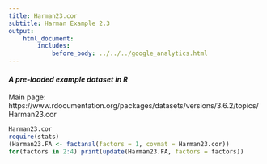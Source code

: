 ```yaml
---
title: Harman23.cor
subtitle: Harman Example 2.3
output:
    html_document:
        includes:
            before_body: ../../../google_analytics.html
---
```


#### *A pre-loaded example dataset in R*
Main page: https://www.rdocumentation.org/packages/datasets/versions/3.6.2/topics/Harman23.cor

```r
Harman23.cor
require(stats)
(Harman23.FA <- factanal(factors = 1, covmat = Harman23.cor))
for(factors in 2:4) print(update(Harman23.FA, factors = factors))
```
